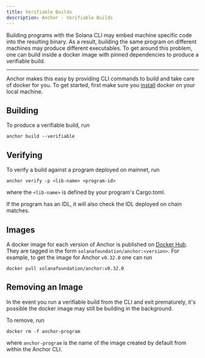 ```yaml
---
title: Verifiable Builds
description: Anchor - Verifiable Builds
---
```


Building programs with the Solana CLI may embed machine specific code into the
resulting binary. As a result, building the same program on different machines
may produce different executables. To get around this problem, one can build
inside a docker image with pinned dependencies to produce a verifiable build.

---

Anchor makes this easy by providing CLI commands to build and take care of
docker for you. To get started, first make sure you
[install](https://docs.docker.com/get-docker/) docker on your local machine.

## Building

To produce a verifiable build, run

```shell
anchor build --verifiable
```

## Verifying

To verify a build against a program deployed on mainnet, run

```shell
anchor verify -p <lib-name> <program-id>
```

where the `<lib-name>` is defined by your program's Cargo.toml.

If the program has an IDL, it will also check the IDL deployed on chain matches.

## Images

A docker image for each version of Anchor is published on
[Docker Hub](https://hub.docker.com/r/solanafoundation/anchor). They are tagged
in the form `solanafoundation/anchor:<version>`. For example, to get the image
for Anchor `v0.32.0` one can run

```shell
docker pull solanafoundation/anchor:v0.32.0
```

## Removing an Image

In the event you run a verifiable build from the CLI and exit prematurely, it's
possible the docker image may still be building in the background.

To remove, run

```shell
docker rm -f anchor-program
```

where `anchor-program` is the name of the image created by default from within
the Anchor CLI.
